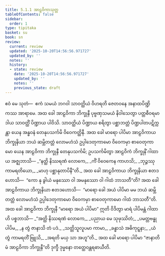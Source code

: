 ```yaml
---
title: 5.1.1 အာဠဝိကာသုတ္တ
tableOfContents: false
sidebar:
  order: 1
type: tipitaka
basket: su
book: sn
review:
  current: review
  updated: '2025-10-20T14:56:56.971727'
  updated_by: ''
  notes: ''
  history:
  - state: review
    date: '2025-10-20T14:56:56.971727'
    updated_by: ''
    notes: ''
    previous_state: draft
---
```



<DynamicBreadcrumb />


<ReviewStatus review={frontmatter.review} showDetails={true} />

<HypothesisAnnotation frontmatter={frontmatter} />

<Division number="162" book="sn" e="ch" v="18" p="303">

<Paragraph number="939" book="sn">
ဧဝံ မေ သုတံ—  ဧကံ သမယံ ဘဂဝါ သာဝတ္ထိယံ ဝိဟရတိ ဇေတဝနေ အနာထပိဏ္ဍိကဿ အာရာမေ. အထ ခေါ အာဠဝိကာ ဘိက္ခုနီ ပုဗ္ဗဏှသမယံ နိဝါသေတွာ ပတ္တစီဝရမာဒါယ သာဝတ္ထိံ ပိဏ္ဍာယ ပါဝိသိ. သာဝတ္ထိယံ ပိဏ္ဍာယ စရိတွာ ပစ္ဆာဘတ္တံ ပိဏ္ဍပါတပဋိက္ကန္တာ ယေန အန္ဓဝနံ တေနုပသင်္ကမိ ဝိဝေကတ္ထိနီ. အထ ခေါ မာရော ပါပိမာ အာဠဝိကာယ ဘိက္ခုနိယာ ဘယံ ဆမ္ဘိတတ္တံ လောမဟံသံ ဥပ္ပါဒေတုကာမော ဝိဝေကမှာ စာဝေတုကာမော ယေန အာဠဝိကာ ဘိက္ခုနီ တေနုပသင်္ကမိ; ဥပသင်္ကမိတွာ အာဠဝိကံ ဘိက္ခုနိံ ဂါထာယ အဇ္ဈဘာသိ—
</Paragraph>

<Paragraph number="940" type="verses" book="sn">
_“နတ္ထိ နိဿရဏံ လောကေ,_  
_ကိံ ဝိဝေကေန ကာဟသိ;_  
_ဘုဉ္ဇဿု ကာမရတိယော,_  
_မာဟု ပစ္ဆာနုတာပိနီ”တိ._  

</Paragraph>

<Paragraph number="941" book="sn">
အထ ခေါ အာဠဝိကာယ ဘိက္ခုနိယာ ဧတဒဟောသိ—  “ကော နု ခွါယံ မနုဿော ဝါ အမနုဿော ဝါ ဂါထံ ဘာသတီ”တိ? အထ ခေါ အာဠဝိကာယ ဘိက္ခုနိယာ ဧတဒဟောသိ—  “မာရော ခေါ အယံ ပါပိမာ မမ ဘယံ ဆမ္ဘိတတ္တံ လောမဟံသံ ဥပ္ပါဒေတုကာမော ဝိဝေကမှာ စာဝေတုကာမော ဂါထံ ဘာသတီ”တိ. အထ ခေါ အာဠဝိကာ ဘိက္ခုနီ “မာရော အယံ ပါပိမာ” ဣတိ ဝိဒိတွာ မာရံ ပါပိမန္တံ ဂါထာဟိ ပစ္စဘာသိ—
</Paragraph>

<Paragraph number="942" type="verses" book="sn">
_“အတ္ထိ နိဿရဏံ လောကေ,_  
_ပညာယ မေ သုဖုဿိတံ;_  
_ပမတ္တဗန္ဓု ပါပိမ,_  
_န တွံ ဇာနာသိ တံ ပဒံ._  

</Paragraph>

<Paragraph number="943" type="verses" book="sn">
_သတ္တိသူလူပမာ ကာမာ,_  
_ခန္ဓာသံ အဓိကုဋ္ဋနာ;_  
_ယံ တွံ ကာမရတိံ ဗြူသိ,_  
_အရတိ မယှ သာ အဟူ”တိ._  

</Paragraph>

<Paragraph number="944" book="sn">
အထ ခေါ မာရော ပါပိမာ “ဇာနာတိ မံ အာဠဝိကာ ဘိက္ခုနီ”တိ ဒုက္ခီ ဒုမ္မနော တတ္ထေဝန္တရဓာယီတိ.
</Paragraph>
</Division>